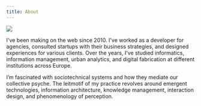 ```yaml
---
title: About
---
```


<Headline
  title="Hi, I'm Ilja."
  headline="I'm a technologist designing at the intersection of cyberspaces, cultures and eco-speculations"
/>

![](../images/iljapanic.jpg)

I've been making on the web since 2010. I've worked as a developer for agencies, consulted startups with their business strategies, and designed experiences for various clients. Over the years, I've studied informatics, information management, urban analytics, and digital fabrication at different institutions across Europe.

I’m fascinated with sociotechnical systems and how they mediate our collective psyche. The leitmotif of my practice revolves around emergent technologies, information architecture, knowledge management, interaction design, and phenomenology of perception.


<CV />
